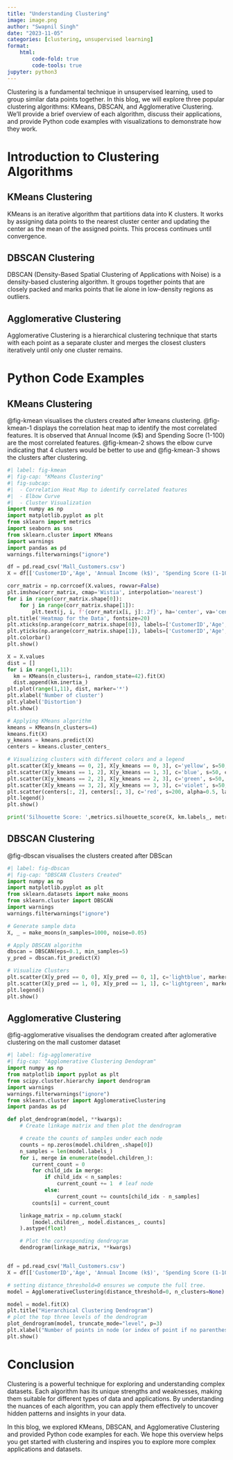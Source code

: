 ```yaml
---
title: "Understanding Clustering"
image: image.png
author: "Swapnil Singh"
date: "2023-11-05"
categories: [clustering, unsupervised learning]
format:
    html:
        code-fold: true
        code-tools: true
jupyter: python3
---
```


Clustering is a fundamental technique in unsupervised learning, used to group similar data points together. In this blog, we will explore three popular clustering algorithms: KMeans, DBSCAN, and Agglomerative Clustering. We'll provide a brief overview of each algorithm, discuss their applications, and provide Python code examples with visualizations to demonstrate how they work.

# Introduction to Clustering Algorithms

## KMeans Clustering

KMeans is an iterative algorithm that partitions data into K clusters. It works by assigning data points to the nearest cluster center and updating the center as the mean of the assigned points. This process continues until convergence.

## DBSCAN Clustering

DBSCAN (Density-Based Spatial Clustering of Applications with Noise) is a density-based clustering algorithm. It groups together points that are closely packed and marks points that lie alone in low-density regions as outliers.

## Agglomerative Clustering

Agglomerative Clustering is a hierarchical clustering technique that starts with each point as a separate cluster and merges the closest clusters iteratively until only one cluster remains.

# Python Code Examples
## KMeans Clustering
@fig-kmean visualises the clusters created after kmeans clustering. @fig-kmean-1 displays the correlation heat map to identify the most correlated features. It is observed that Annual Income (k$) and Spending Socre (1-100) are the most correlated features. @fig-kmean-2 shows the elbow curve indicating that 4 clusters would be better to use and @fig-kmean-3 shows the clusters after clustering.
```python
#| label: fig-kmean
#| fig-cap: "KMeans Clustering"
#| fig-subcap:
#|  - Correlation Heat Map to identify correlated features
#|  - Elbow Curve
#|  - Cluster Visualization
import numpy as np
import matplotlib.pyplot as plt
from sklearn import metrics
import seaborn as sns
from sklearn.cluster import KMeans
import warnings
import pandas as pd
warnings.filterwarnings("ignore")

df = pd.read_csv('Mall_Customers.csv')
X = df[['CustomerID','Age', 'Annual Income (k$)', 'Spending Score (1-100)']]

corr_matrix = np.corrcoef(X.values, rowvar=False)
plt.imshow(corr_matrix, cmap='Wistia', interpolation='nearest')
for i in range(corr_matrix.shape[0]):
    for j in range(corr_matrix.shape[1]):
        plt.text(j, i, f'{corr_matrix[i, j]:.2f}', ha='center', va='center', color='black')
plt.title('Heatmap for the Data', fontsize=20)
plt.xticks(np.arange(corr_matrix.shape[0]), labels=['CustomerID','Age', 'Annual Income (k$)', 'Spending Score (1-100)'], rotation=90)
plt.yticks(np.arange(corr_matrix.shape[1]), labels=['CustomerID','Age', 'Annual Income (k$)', 'Spending Score (1-100)'])
plt.colorbar()
plt.show()

X = X.values
dist = [] 
for i in range(1,11): 
  km = KMeans(n_clusters=i, random_state=42).fit(X)
  dist.append(km.inertia_)
plt.plot(range(1,11), dist, marker='*')
plt.xlabel('Number of cluster')
plt.ylabel('Distortion')
plt.show()

# Applying KMeans algorithm
kmeans = KMeans(n_clusters=4)
kmeans.fit(X)
y_kmeans = kmeans.predict(X)
centers = kmeans.cluster_centers_

# Visualizing clusters with different colors and a legend
plt.scatter(X[y_kmeans == 0, 2], X[y_kmeans == 0, 3], c='yellow', s=50, cmap='viridis', label='Cluster1')
plt.scatter(X[y_kmeans == 1, 2], X[y_kmeans == 1, 3], c='blue', s=50, cmap='viridis', label='Cluster2')
plt.scatter(X[y_kmeans == 2, 2], X[y_kmeans == 2, 3], c='green', s=50, cmap='viridis', label='Cluster3')
plt.scatter(X[y_kmeans == 3, 2], X[y_kmeans == 3, 3], c='violet', s=50, cmap='viridis', label='Cluster4')
plt.scatter(centers[:, 2], centers[:, 3], c='red', s=200, alpha=0.5, label='Centroids')
plt.legend()
plt.show()

print('Silhouette Score: ',metrics.silhouette_score(X, km.labels_, metric='euclidean'))
```

## DBSCAN Clustering
@fig-dbscan visualises the clusters created after DBScan
```python
#| label: fig-dbscan
#| fig-cap: "DBSCAN Clusters Created"
import numpy as np
import matplotlib.pyplot as plt
from sklearn.datasets import make_moons
from sklearn.cluster import DBSCAN
import warnings
warnings.filterwarnings("ignore")

# Generate sample data
X, _ = make_moons(n_samples=1000, noise=0.05)

# Apply DBSCAN algorithm
dbscan = DBSCAN(eps=0.1, min_samples=5)
y_pred = dbscan.fit_predict(X)

# Visualize Clusters
plt.scatter(X[y_pred == 0, 0], X[y_pred == 0, 1], c='lightblue', marker='o', edgecolor='black', label='Cluster 1')
plt.scatter(X[y_pred == 1, 0], X[y_pred == 1, 1], c='lightgreen', marker='s', edgecolor='black', label='Cluster 2')
plt.legend()
plt.show()
```

## Agglomerative Clustering
@fig-agglomerative visualises the dendogram created after aglomerative clustering on the mall customer dataset
```python
#| label: fig-agglomerative
#| fig-cap: "Agglomerative Clustering Dendogram"
import numpy as np
from matplotlib import pyplot as plt
from scipy.cluster.hierarchy import dendrogram
import warnings
warnings.filterwarnings("ignore")
from sklearn.cluster import AgglomerativeClustering
import pandas as pd

def plot_dendrogram(model, **kwargs):
    # Create linkage matrix and then plot the dendrogram

    # create the counts of samples under each node
    counts = np.zeros(model.children_.shape[0])
    n_samples = len(model.labels_)
    for i, merge in enumerate(model.children_):
        current_count = 0
        for child_idx in merge:
            if child_idx < n_samples:
                current_count += 1  # leaf node
            else:
                current_count += counts[child_idx - n_samples]
        counts[i] = current_count

    linkage_matrix = np.column_stack(
        [model.children_, model.distances_, counts]
    ).astype(float)

    # Plot the corresponding dendrogram
    dendrogram(linkage_matrix, **kwargs)


df = pd.read_csv('Mall_Customers.csv')
X = df[['CustomerID','Age', 'Annual Income (k$)', 'Spending Score (1-100)']].values

# setting distance_threshold=0 ensures we compute the full tree.
model = AgglomerativeClustering(distance_threshold=0, n_clusters=None)

model = model.fit(X)
plt.title("Hierarchical Clustering Dendrogram")
# plot the top three levels of the dendrogram
plot_dendrogram(model, truncate_mode="level", p=3)
plt.xlabel("Number of points in node (or index of point if no parenthesis).")
plt.show()
```

# Conclusion

Clustering is a powerful technique for exploring and understanding complex datasets. Each algorithm has its unique strengths and weaknesses, making them suitable for different types of data and applications. By understanding the nuances of each algorithm, you can apply them effectively to uncover hidden patterns and insights in your data.

In this blog, we explored KMeans, DBSCAN, and Agglomerative Clustering and provided Python code examples for each. We hope this overview helps you get started with clustering and inspires you to explore more complex applications and datasets.